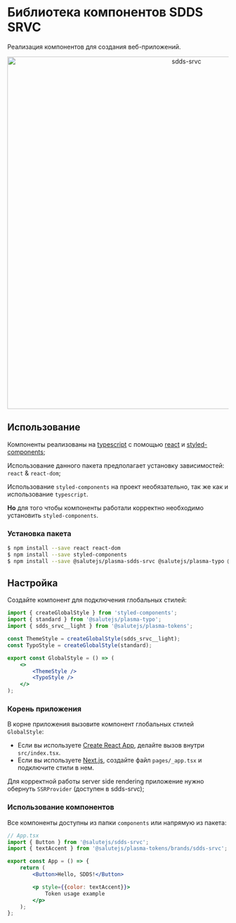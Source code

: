 
<Meta title="About" />

# Библиотека компонентов SDDS SRVC

Реализация компонентов для создания веб-приложений.

<p align="center">
  <img width="800" src="https://user-images.githubusercontent.com/1813468/98609687-ea20fc80-22fe-11eb-8d84-cd26385f01ed.png" alt="sdds-srvc" />
</p>

## Использование

Компоненты реализованы на [typescript](https://www.typescriptlang.org/) с помощью [react](https://reactjs.org/) и [styled-components](https://styled-components.com/);

Использование данного пакета предполагает установку зависимостей: `react` & `react-dom`;

Использование `styled-components` на проект необязательно, так же как и использование `typescript`.

**Но** для того чтобы компоненты работали корректно необходимо установить `styled-components`.

### Установка пакета

```bash
$ npm install --save react react-dom
$ npm install --save styled-components
$ npm install --save @salutejs/plasma-sdds-srvc @salutejs/plasma-typo @salutejs/plasma-tokens
```

## Настройка
Создайте компонент для подключения глобальных стилей:

```jsx title="GlobalStyle.tsx"
import { createGlobalStyle } from 'styled-components';
import { standard } from '@salutejs/plasma-typo';
import { sdds_srvc__light } from '@salutejs/plasma-tokens';

const ThemeStyle = createGlobalStyle(sdds_srvc__light);
const TypoStyle = createGlobalStyle(standard);

export const GlobalStyle = () => (
    <>
        <ThemeStyle />
        <TypoStyle />
    </>
);
```

### Корень приложения
В корне приложения вызовите компонент глобальных стилей `GlobalStyle`:

+ Если вы используете [Create React App](https://create-react-app.dev), делайте вызов внутри `src/index.tsx`.
+ Если вы используете [Next.js](https://nextjs.org/), создайте файл `pages/_app.tsx` и подключите стили в нем.

Для корректной работы server side rendering приложение нужно обернуть `SSRProvider` (доступен в sdds-srvc);

### Использование компонентов

Все компоненты доступны из папки `components` или напрямую из пакета:

```jsx
// App.tsx
import { Button } from '@salutejs/sdds-srvc';
import { textAccent } from '@salutejs/plasma-tokens/brands/sdds-srvc';

export const App = () => {
    return (
        <Button>Hello, SDDS!</Button>

        <p style={{color: textAccent}}>
            Token usage example
        </p>
    );
};
```
